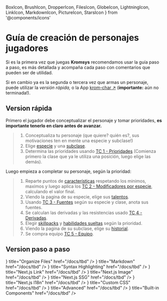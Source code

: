   BoxIcon,
  BrushIcon,
  DropperIcon,
  FilesIcon,
  GlobeIcon,
  LightningIcon,
  LinkIcon,
  MarkdownIcon,
  PictureIcon,
  StarsIcon
} from '@components/icons'

# Guía de creación de personajes jugadores

Si es la primera vez que juegas **Kromsys** recomendamos usar la guía paso a paso, 
es más detallada y acompaña cada paso con comentarios que pueden ser de utilidad.

Si en cambio ya es la segunda o tercera vez que armas un personaje, puede utilizar
la _versión rápida,_ o la App [krom-char ↗](https://krom-char.vercel.app/) 
(**importante:** aún no terminada!).

## Version rápida

Primero el jugador debe conceptualizar el personaje y tomar prioridades, 
**es importante tenerlo en claro antes de avanzar.**

> 1. Conceptualiza tu personaje (que quiere? quién es?, sus motivaciones ten en mente una especie y subclase!)
> 2. Elige [especie](/docs/list-species) y una [subclase](/docs/list-classes).
> 3. Determina las prioridades usando [TC 1 - Prioridades](/docs/character-creation/creation-tables/TC1) (Comienza primero la clase que ya le utiliza una posición, luego elige las demás).

Luego empieza a completar su personaje, según la prioridad: 

> 1. Reparte puntos de [características](/docs/tbd) respetando los minimos, maximos y luego aplica los [TC 2 - Modificadores por especie](/docs/character-creation/creation-tables/TC2), calculando el valor final.
> 2. Viendo la pagina de su especie, elige sus [talentos](/docs/tbd).
> 3. Usando [TC 3 - Fuentes](/docs/character-creation/creation-tables/TC3) según su especie y clase, anota sus fuentes.
> 4. Se calculan las derivadas y las resistencias usado [TC 4 - Derivadas](/docs/character-creation/creation-tables/TC4).
> 5. Elegir [skillpacks](/docs/tbd) y [habilidades sueltas](/docs/tbd) según la prioridad.
> 6. Viendo la pagina de su subclase, elige su [historial](/docs/tbd).
> 7. Se compra equipo [TC 5 - Equipo](/docs/character-creation/creation-tables/TC5).

## Version paso a paso

<Cards>
  <Card
    icon={<FilesIcon />}
    title="Organize Files"
    href="/docs/tbd"
  />
  <Card icon={<MarkdownIcon />} title="Markdown" href="/docs/tbd" />
  <Card
    icon={<StarsIcon />}
    title="Syntax Highlighting"
    href="/docs/tbd"
  />
  <Card icon={<LinkIcon />} title="Next.js Link" href="/docs/tbd" />
  <Card icon={<PictureIcon />} title="Next.js Image" href="/docs/tbd" />
  <Card icon={<LightningIcon />} title="Next.js SSG" href="/docs/tbd" />
  <Card icon={<GlobeIcon />} title="Next.js I18n" href="/docs/tbd" />
  <Card icon={<BrushIcon />} title="Custom CSS" href="/docs/tbd" />
  <Card icon={<DropperIcon />} title="Advanced" href="/docs/tbd" />
  <Card
    icon={<BoxIcon />}
    title="Built-in Components"
    href="/docs/tbd"
  />
</Cards>


